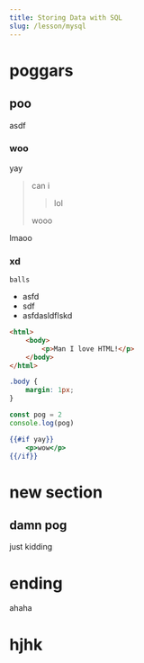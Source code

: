 ---
title: Storing Data with SQL
slug: /lesson/mysql
---

# poggars

## poo

asdf

### woo

yay

> can i 
>
>  > lol
> 
> wooo

lmaoo

### xd

```
balls
```
- asfd
- sdf
- asfdasldflskd

```html
<html>
    <body>
        <p>Man I love HTML!</p>
    </body>
</html>
```

```css
.body {
    margin: 1px;
}
```

```js
const pog = 2
console.log(pog)
```

```hbs
{{#if yay}}
    <p>wow</p>
{{/if}}
```

# new section

## damn pog

just kidding

# ending

ahaha

# hjhk
